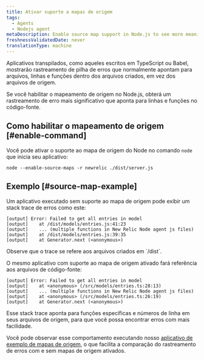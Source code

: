 ```yaml
---
title: Ativar suporte a mapas de origem
tags:
  - Agents
  - Nodejs agent
metaDescription: Enable source map support in Node.js to see more meaningful error traces.
freshnessValidatedDate: never
translationType: machine
---
```


Aplicativos transpilados, como aqueles escritos em TypeScript ou Babel, mostrarão rastreamento de pilha de erros que normalmente apontam para arquivos, linhas e funções dentro dos arquivos criados, em vez dos arquivos de origem.

Se você habilitar o mapeamento de origem no Node.js, obterá um rastreamento de erro mais significativo que aponta para linhas e funções no código-fonte.

## Como habilitar o mapeamento de origem [#enable-command]

Você pode ativar o suporte ao mapa de origem do Node no comando `node` que inicia seu aplicativo:

```shell
node --enable-source-maps -r newrelic ./dist/server.js
```

## Exemplo [#source-map-example]

Um aplicativo executado sem suporte ao mapa de origem pode exibir um stack trace de erros como este:

```shell
[output] Error: Failed to get all entries in model
[output]    at /dist/models/entries.js:41:23
[output]    ... (multiple functions in New Relic Node agent js files)
[output]    at /dist/models/entries.js:39:35
[output]    at Generator.next (<anonymous>)
```

<Callout variant="tip">
  Observe que o trace se refere aos arquivos criados em `/dist`.
</Callout>

O mesmo aplicativo com suporte ao mapa de origem ativado fará referência aos arquivos de código-fonte:

```shell
[output] Error: Failed to get all entries in model
[output]    at <anonymous> (/src/models/entries.ts:28:13)
[output]    ... (multiple functions in New Relic Node agent js files)
[output]    at <anonymous> (/src/models/entries.ts:26:19)
[output]    at Generator.next (<anonymous>)
```

Esse stack trace aponta para funções específicas e números de linha em seus arquivos de origem, para que você possa encontrar erros com mais facilidade.

Você pode observar esse comportamento executando nosso [aplicativo de exemplo de mapas de origem](https://github.com/newrelic/newrelic-node-examples/tree/main/source-maps), o que facilita a comparação do rastreamento de erros com e sem mapas de origem ativados.
